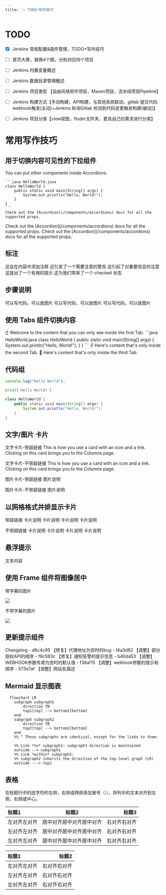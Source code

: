 ```yaml
---
title: '✏️ TODO+写作技巧'
---
```


# TODO
- [x] Jenkins 常规配置&插件管理，TODO+写作技巧
- [ ] 首页大屏，替换4个图，分别对应四个项目
- [ ] Jenkins 内置变量概述
- [ ] Jenkins 数据目录管理概述
- [ ] Jenkins 项目类型 【自由风格软件项目，Maven项目，​​流水线项目Pipeline】
- [ ] Jenkins 构建方式【手动构建，API构建，与其他系统联动，gitlab 提交代码webhook触发(主动)+Jenkins 轮询Gitlab 检测到代码变更触发构建(被动)】
- [ ] Jenkins 项目分类【view视图，floder文件夹，更具自己的需求进行分类】



# 常用写作技巧

## 用于切换内容可见性的下拉组件

<AccordionGroup>
  <Accordion title="FAQ without Icon">
    You can put other components inside Accordions.

    ```java HelloWorld.java
    class HelloWorld {
        public static void main(String[] args) {
            System.out.println("Hello, World!");
        }
    }
    ```
    Check out the [Accordion](/components/accordions) docs for all the supported props.
  </Accordion>


  <Accordion title="FAQ with Icon" icon="alien-8bit">
    Check out the [Accordion](/components/accordions) docs for all the supported props.
  </Accordion>


  <Accordion title="FAQ without Icon">
    Check out the [Accordion](/components/accordions) docs for all the supported props.
  </Accordion>

</AccordionGroup>

## 标注
<Note>这会在内容中添加注释</Note>
<Warning>这引发了一个需要注意的警告</Warning>
<Info>这引起了对重要信息的注意</Info>
<Tip>这提出了一个有用的提示</Tip>
<Check>这为我们带来了一个 checked 状态</Check>





## 步骤说明
<Steps>
  <Step title="第一步">
    可以写代码，可以放图片
  </Step>
  <Step title="第二步">
    可以写代码，可以放图片
  </Step>
  <Step title="第三步">
    可以写代码，可以放图片
  </Step>
</Steps>


## 使用 Tabs 组件切换内容

<Tabs>
  <Tab title="First Tab">
    ☝️ Welcome to the content that you can only see inside the first Tab.
    ```java HelloWorld.java
      class HelloWorld {
          public static void main(String[] args) {
              System.out.println("Hello, World!");
          }
      }
    ```
  </Tab>
  <Tab title="Second Tab">
    ✌️ Here's content that's only inside the second Tab.
  </Tab>
  <Tab title="Third Tab">
    💪 Here's content that's only inside the third Tab.
  </Tab>
</Tabs>




## 代码组
<CodeGroup>

```javascript helloWorld.js
console.log("Hello World");
```
```python hello_world.py
print('Hello World!')
```
```java HelloWorld.java
class HelloWorld {
    public static void main(String[] args) {
        System.out.println("Hello, World!");
    }
}
```
</CodeGroup>


## 文字/图片 卡片

文字卡片-带超链接
<Card title="百度一下" href="https://baidu.com">
  This is how you use a card with an icon and a link. Clicking on this card
  brings you to the Columns page.
</Card>

文字卡片-不带超链接
<Card title="百度一下">
  This is how you use a card with an icon and a link. Clicking on this card
  brings you to the Columns page.
</Card>


图片卡片-带超链接
<Card title="图片标题" img="/images/index-light.webp" href="https://baidu.com">
  图片说明
</Card>

图片卡片-不带超链接
<Card title="图片标题" img="/images/index-light.webp">
  图片说明
</Card>

## 以网格格式并排显示卡片

带超链接
<Columns cols={2}>
  <Card title="第一张卡" href="https://baidu.com">
    卡片说明
  </Card>
  <Card title="第二张卡" href="https://baidu.com">
    卡片说明
  </Card>
  <Card title="第三张卡" href="https://baidu.com">
    卡片说明
  </Card>
  <Card title="第四张卡" href="https://baidu.com">
    卡片说明
  </Card>
</Columns>

不带超链接
<Columns cols={2}>
  <Card title="第一张卡">
    卡片说明
  </Card>
  <Card title="第二张卡">
    卡片说明
  </Card>
  <Card title="第三张卡">
    卡片说明
  </Card>
  <Card title="第四张卡">
    卡片说明
  </Card>
</Columns>


## 悬浮提示
<Tooltip tip="提示内容">文本内容</Tooltip>



## 使用 Frame 组件将图像居中

带字幕的图片
<Frame caption="字幕字幕字幕字幕字幕字幕">
  <img src="/images/index-light.webp" />
</Frame>

不带字幕的图片
<Frame>
  <img src="/images/index-light.webp" />
</Frame>


## 更新提示组件
<Update label="2026-06-05" description="v0.1.1">
Changelog
- d6c4c95 【修复】代理地址为空时的bug
- f4a3d82 【调整】部分授权API的顺序
- f9c593c 【修复】通知告警的提示信息
- b40da53 【调整】WEBHOOK参数传递为空时的默认值
- f38af15 【调整】webhook参数的提示和顺序
- 573e7af 【调整】网站名描述
</Update>


## Mermaid 显示图表
```mermaid
  flowchart LR
    subgraph subgraph1
        direction TB
        top1[top] --> bottom1[bottom]
    end
    subgraph subgraph2
        direction TB
        top2[top] --> bottom2[bottom]
    end
    %% ^ These subgraphs are identical, except for the links to them:

    %% Link *to* subgraph1: subgraph1 direction is maintained
    outside --> subgraph1
    %% Link *within* subgraph2:
    %% subgraph2 inherits the direction of the top-level graph (LR)
    outside ---> top2
```


## 表格

在标题行中的连字符的左侧，右侧或两侧添加冒号（:），将列中的文本对齐到左侧，右侧或中心。

| 标题1    | 标题2      | 标题3                    |
| :-------- | :-----------:|--------------------------:|
| 左对齐左对齐     | 居中对齐居中对齐居中对齐      |     右对齐右对齐               |
| 左对齐左对齐      | 居中对齐居中对齐居中对齐      |       右对齐右对齐             |
| 左对齐左对齐   | 居中对齐居中对齐居中对齐      |  右对齐右对齐                   |


| 标题1    | 标题2      |
| :-------- | -----------:|
| 左对齐左对齐     | 右对齐右对齐      |
| 左对齐左对齐      | 右对齐右对齐      |
| 左对齐左对齐   | 右对齐右对齐      |